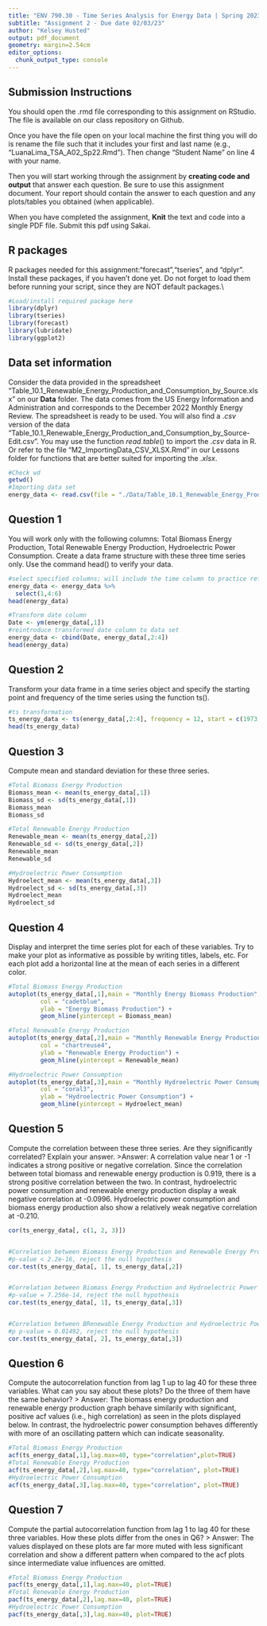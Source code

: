 ```yaml
---
title: "ENV 790.30 - Time Series Analysis for Energy Data | Spring 2023"
subtitle: "Assignment 2 - Due date 02/03/23"
author: "Kelsey Husted"
output: pdf_document
geometry: margin=2.54cm
editor_options: 
  chunk_output_type: console
---
```


## Submission Instructions

You should open the .rmd file corresponding to this assignment on RStudio. The file is available on our class repository on Github.   

Once you have the file open on your local machine the first thing you will do is rename the file such that it includes your first and last name (e.g., "LuanaLima_TSA_A02_Sp22.Rmd"). Then change "Student Name" on line 4 with your name. 

Then you will start working through the assignment by  **creating code and output** that answer each question. Be sure to use this assignment document. Your report should contain the answer to each question and any plots/tables you obtained (when applicable).

When you have completed the assignment, **Knit** the text and code into a single PDF file. Submit this pdf using Sakai. 

## R packages

R packages needed for this assignment:"forecast","tseries", and "dplyr". Install these packages, if you haven't done yet. Do not forget to load them before running your script, since they are NOT default packages.\\

```r
#Load/install required package here
library(dplyr)
library(tseries)
library(forecast)
library(lubridate)
library(ggplot2)
```


## Data set information  

Consider the data provided in the spreadsheet "Table_10.1_Renewable_Energy_Production_and_Consumption_by_Source.xlsx" on our **Data** folder. The data comes from the US Energy Information and Administration and corresponds to the December 2022 Monthly Energy Review. The spreadsheet is ready to be used. You will also find a $.csv$ version of the data "Table_10.1_Renewable_Energy_Production_and_Consumption_by_Source-Edit.csv". You may use the function $read.table()$ to import the $.csv$ data in R. Or refer to the file "M2_ImportingData_CSV_XLSX.Rmd" in our Lessons folder for functions that are better suited for importing the $.xlsx$.

```r
#Check wd
getwd()
#Importing data set
energy_data <- read.csv(file = "./Data/Table_10.1_Renewable_Energy_Production_and_Consumption_by_Source-Edit.csv", header = TRUE, dec = ".")
```


## Question 1
You will work only with the following columns: Total Biomass Energy Production, Total Renewable Energy Production, Hydroelectric Power Consumption. Create a data frame structure with these three time series only. Use the command head() to verify your data.

```r
#select specified columns; will include the time column to practice reformatting date
energy_data <- energy_data %>%
  select(1,4:6)
head(energy_data)

#Transform date column
Date <- ym(energy_data[,1])
#reintroduce transformed date column to data set
energy_data <- cbind(Date, energy_data[,2:4])
head(energy_data)

```


## Question 2
Transform your data frame in a time series object and specify the starting point and frequency of the time series using the function ts().

```r
#ts transformation
ts_energy_data <- ts(energy_data[,2:4], frequency = 12, start = c(1973,1)) 
head(ts_energy_data)
```

## Question 3
Compute mean and standard deviation for these three series.

```r
#Total Biomass Energy Production
Biomass_mean <- mean(ts_energy_data[,1])
Biomass_sd <- sd(ts_energy_data[,1])
Biomass_mean
Biomass_sd

#Total Renewable Energy Production
Renewable_mean <- mean(ts_energy_data[,2])
Renewable_sd <- sd(ts_energy_data[,2])
Renewable_mean
Renewable_sd

#Hydroelectric Power Consumption
Hydroelect_mean <- mean(ts_energy_data[,3])
Hydroelect_sd <- sd(ts_energy_data[,3])
Hydroelect_mean
Hydroelect_sd
```


## Question 4
Display and interpret the time series plot for each of these variables. Try to make your plot as informative as possible by writing titles, labels, etc. For each plot add a horizontal line at the mean of each series in a different color.

```r
#Total Biomass Energy Production
autoplot(ts_energy_data[,1],main = "Monthly Energy Biomass Production", 
         col = "cadetblue",
         ylab = "Energy Biomass Production") +
         geom_hline(yintercept = Biomass_mean)
```

```r
#Total Renewable Energy Production
autoplot(ts_energy_data[,2],main = "Monthly Renewable Energy Production", 
         col = "chartreuse4",
         ylab = "Renewable Energy Production") +
         geom_hline(yintercept = Renewable_mean)
```

```r
#Hydroelectric Power Consumption
autoplot(ts_energy_data[,3],main = "Monthly Hydroelectric Power Consumption", 
         col = "coral3",
         ylab = "Hydroelectric Power Consumption") +
         geom_hline(yintercept = Hydroelect_mean)
```

## Question 5
Compute the correlation between these three series. Are they significantly correlated? Explain your answer.
 >Answer: A correlation value near 1 or -1 indicates a strong positive or negative correlation. Since the correlation between total biomass and renewable energy production is 0.919, there is a strong positive correlation between the two. In contrast, hydroelectric power consumption and renewable energy production display a weak negative correlation at -0.0996. Hydroelectric power consumption and biomass energy production also show a relatively weak negative correlation at -0.210.
 
```r
cor(ts_energy_data[, c(1, 2, 3)])


#Correlation between Biomass Energy Production and Renewable Energy Production
#p-value < 2.2e-16, reject the null hypothesis
cor.test(ts_energy_data[, 1], ts_energy_data[,2])


#Correlation between Biomass Energy Production and Hydroelectric Power Consumption
#p-value = 7.256e-14, reject the null hypothesis
cor.test(ts_energy_data[, 1], ts_energy_data[,3])


#Correlation between BRenewable Energy Production and Hydroelectric Power Consumption
#p p-value = 0.01492, reject the null hypothesis
cor.test(ts_energy_data[, 2], ts_energy_data[,3])

```


## Question 6
Compute the autocorrelation function from lag 1 up to lag 40 for these three variables. What can you say about these plots? Do the three of them have the same behavior?
 > Answer: The biomass energy production and renewable energy production graph behave similarily with significant, positive acf values (i.e., high correlation) as seen in the plots displayed below. In contrast, the hydroelectric power consumption behaves differently with more of an oscillating pattern which can indicate seasonality.

```r
#Total Biomass Energy Production
acf(ts_energy_data[,1],lag.max=40, type="correlation",plot=TRUE)
#Total Renewable Energy Production
acf(ts_energy_data[,2],lag.max=40, type="correlation", plot=TRUE)
#Hydroelectric Power Consumption
acf(ts_energy_data[,3],lag.max=40, type="correlation", plot=TRUE)


```


## Question 7
Compute the partial autocorrelation function from lag 1 to lag 40 for these three variables. How these plots differ from the ones in Q6?
 > Answer: The values displayed on these plots are far more muted with less significant correlation and show a different pattern when compared to the acf plots since intermediate value influences are omitted.
 
```r
#Total Biomass Energy Production
pacf(ts_energy_data[,1],lag.max=40, plot=TRUE)
#Total Renewable Energy Production
pacf(ts_energy_data[,2],lag.max=40, plot=TRUE)
#Hydroelectric Power Consumption
pacf(ts_energy_data[,3],lag.max=40, plot=TRUE)
```


